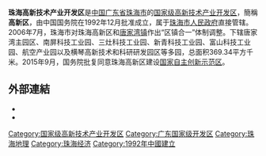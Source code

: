 '''珠海高新技术产业开发区'''是[[中国|中国]][[广东省|广东省]][[珠海市|珠海市]]的[[国家级高新技术产业开发区|国家级高新技术产业开发区]]，簡稱'''高新区'''，由中国国务院在1992年12月批准成立，属于[[珠海市人民政府|珠海市人民政府]]直接管辖。2006年7月，珠海市对珠海高新区和[[唐家湾镇|唐家湾镇]]作出“区镇合一”体制调整。下辖唐家湾主园区、南屏科技工业园、三灶科技工业园、新青科技工业园、富山科技工业园、航空产业园以及横琴高新技术和科研研发园区等多园，总面积369.34平方千米。2015年9月，国务院批复同意珠海高新区建设[[国家自主创新示范区|国家自主创新示范区]]。

==外部連結==
*{{official|http://www.zhuhai-hitech.gov.cn}}
*{{sinaweibo|zhuhaigaoxinqu}}

{{GD-stub}}
{{珠海市行政区划}}
{{国家级高新技术产业开发区}}

[[Category:国家级高新技术产业开发区|Category:国家级高新技术产业开发区]]
[[Category:广东国家级开发区|Category:广东国家级开发区]]
[[Category:珠海地理|Category:珠海地理]]
[[Category:珠海经济|Category:珠海经济]]
[[Category:1992年中國建立|Category:1992年中國建立]]